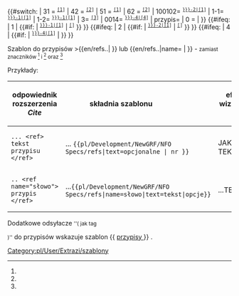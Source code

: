 <noinclude>{{pl/Development/NewGRF/inne strony|en= 
|pl=Template:pl/Development/NewGRF/NFO Specs/refs
}}</noinclude><includeonly><!--
 ~ ~ ~ ~ ~ ~ ~ ~ ~ ~ koment ~ ~ ~ ~ ~ ~ ~
--><!--
~ ~ ~ ~ ~ ~ ~ ~ ~ ~ początek  ~ ~ ~ ~ ~ ~ ~
-->{{#switch: <!--{{uc:-->{{{1<!--|-->}}}<!--}}--><!--
--><!--| = --><!--
--><!--{{{text|}}} --><!--
-->| 31 =<!--
--><span id="ref-3"><!--opcjonalny tekst--></span><!--
--><span title="odsyłacz do note-3 na dole"><!--
--><sup><tt>[[#note-3|[1]]]</tt></sup></span><!--
-->| 42 =<!--
--><span id="ref-4"><!--opcjonalny tekst--></span><!--
--><span title="odsyłacz do note-4 na dole"><!--
--><sup><tt>[[#note-4|[2]]]</tt></sup></span><!--
-->| 51 =<!--
--><span id="ref-5"><!--opcjonalny tekst--></span><!--
--><span title="odsyłacz do note-5 na dole"><!--
--><sup><tt>[[#note-5|[1]]]</tt></sup></span><!--
-->| 62 =<!--
--><span id="ref-6"><!--opcjonalny tekst--></span><!--
--><span title="odsyłacz do note-6 na dole"><!--
--><sup><tt>[[#note-6|[2]]]</tt></sup></span><!--
-->|<!--
-->100102=<!--
--><span id="ref-{{{name|}}}_2-0"><!--opcjonalny tekst--></span><!--
--><span title="odsyłacz do note-{{{name|}}}-2 na dole"><!--
--><sup><tt>[[#note-{{{name|}}}-2|[1]]]</tt></sup></span><!--
-->|<!--
-->1-1=<!--
--><span id="ref-{{{name|}}}_1-1"><!--opcjonalny tekst--></span><!--
--><span title="odsyłacz do note-{{{name|}}}-1.1 na dole"><!--
--><sup><tt>[[#note-{{{name|}}}-1|[1]]]</tt></sup></span><!--
-->|<!--
-->1-2=<!--
--><span id="ref-{{{name|}}}_1-2"><!--opcjonalny tekst--></span><!--
--><span title="odsyłacz do note-{{{name|}}}-1.2 na dole"><!--
--><sup><tt>[[#note-{{{name|}}}-1|[1]]]</tt></sup></span><!--
-->|<!--
-->3=<!--
--><span id="ref-3"><!--opcjonalny tekst--></span><!--
--><span title="odsyłacz do note-3 na dole"><!--
--><sup><tt>[[#note-3|[3]]]</tt></sup></span><!--
-->| <!--
--><!--004=--><!--
--><!--<span id="ref-{{{name|}}}_4-0">--><!--opcjonalny tekst--><!--</span>--><!--
--><!--<span title="odsyłacz do note-{{{name|}}}-4 na dole">--><!--
--><!--<sup><tt>[[#note-{{{name|}}}-4|[4]]]</tt></sup></span>--><!--
--><!--| --><!--
-->0014=<!--
--><span id="ref-{{{name|}}}_4-1"><!--opcjonalny tekst--></span><!--
--><span title="odsyłacz do note-{{{name|}}}-4 na dole"><!--
--><sup><tt>[[#note-{{{name|}}}-4|[4]]]</tt></sup></span><!--
-->| <!--
--> przypis={{{text|}}}<!--
-->| <!--
--> 0 ={{{text|}}}<!--
-->| <!--
--> <!--{{{text|}}}--> <!--
--> }}<!--

--><!--{{#if: {{{przypis|}}} <!--
--><!-- | <!--
--><!-- {{{text|}}} <!--
--><!-- | <!--
--><!-- }} <!--

-->{{#ifeq: {{{1|}}} <!--
 --> | <!--
 --> 1 <!--
 --> | <!--
 -->{{#if: {{{name|}}} <!--
  --> |<!--
  --><span id="ref-{{{name|}}}_1-0"><!--opcjonalny tekst--></span><!--
  --><span title="odsyłacz do note-{{{name|}}}-1 na dole"><!--
  --><sup><tt>[[#note-{{{name|}}}-1|[1]]]</tt></sup></span><!--
  -->|<!--
  --><span id="ref-1"><!--opcjonalny tekst--></span><!--
  --><span title="odsyłacz do note-1 na dole"><!--
  --><sup><tt>[[#note-1|[{{{1|}}}]]]</tt></sup></span><!--
 -->}} <!--
--> }}<!--

-->{{#ifeq: {{{1|}}} <!--
 --> | <!--
 --> 2 <!--
 --> | <!--
 -->{{#if: {{{name|}}} <!--
  -->|<!--
  --><span id="ref-{{{name|}}}_2-1"><!--opcjonalny tekst--></span><!--
  --><span title="odsyłacz do note-{{{name|}}}-2.1 na dole"><!--
  --><sup><tt>[[#note-{{{name|}}}-2|[1]]]</tt></sup></span><!--
  -->|<!--
  --><span id="ref-2"><!--opcjonalny tekst--></span><!--
  --><span title="odsyłacz do note-2 na dole"><!--
  --><sup><tt>[[#note-2|[{{{1|}}}]]]</tt></sup></span><!--
 -->}} <!--
--> }}<!--

-->{{#ifeq: {{{1|}}} <!--
 --> | <!--
 --> 4 <!--
 --> | <!--
 -->{{#if: {{{name|}}} <!--
  -->|<!--
  --><span id="ref-{{{name|}}}_4-0"><!--opcjonalny tekst--></span><!--
  --><span title="odsyłacz do note-{{{name|}}}-4.0 na dole"><!--
  --><sup><tt>[[#note-{{{name|}}}-4|[1]]]</tt></sup></span><!--
  -->|<!--
  --><!--<span id="ref-4">--><!--opcjonalny tekst--><!--</span>--><!--
  --><!--<span title="odsyłacz do note-4 na dole">--><!--
  --><!--<sup><tt>[[#note-4|[{{{1|}}}]]]</tt></sup></span>--><!--
 -->}} <!--
--> }}<!--
--></includeonly><noinclude>

Szablon do przypisów <nowiki>>{{en/refs..| }}</nowiki> lub <nowiki>{{en/refs..|name= | }}</nowiki> - <small>zamiast znaczników <ref> </ref> i <ref name=""> </ref> oraz <ref name="słowo"/></small>


Przykłady:
{| 
!odpowiednik rozszerzenia ''Cite'' !! składnia szablonu &nbsp; &nbsp; &nbsp; &nbsp; &nbsp; &nbsp; &nbsp; &nbsp; &nbsp; !! efekt wizualny &nbsp; &nbsp;  
|-
|style=vertical-align:<!--bottom-->middle |<!--<code>--><pre>... <ref> tekst przypisu </ref></pre><!--</code>-->
|style=vertical-align:middle<!--bottom--> |... <code><nowiki>{{pl/Development/NewGRF/NFO Specs/refs|text=opcjonalne |  nr }}</nowiki></code> 
|style=vertical-align:middle<!--top--> |JAKIŚ TEKST {{pl/Development/NewGRF/NFO Specs/refs|text=PRZYPIS|1}} 
|- 
|<pre>.. <ref name="słowo"> przypis </ref></pre>||style=vertical-align:middle|...<code><nowiki>{{pl/Development/NewGRF/NFO Specs/refs|name=słowo|text=tekst|opcje}}</nowiki></code> ||style=vertical-align:middle |...TEKSTY{{pl/Development/NewGRF/NFO Specs/refs|name=słowo|text=przypis|2}}
|}

<!-- <ref name="slowo"/> #cite_note-cargotype-1 #cite_ref-cargotype_1-1 -->

Dodatkowe odsyłacze <small>''( jak tag <references /> )''</small> do przypisów wskazuje szablon <nowiki>{{</nowiki> [[Template:pl/Development/NewGRF/NFO Specs/przypisy| przypisy ]] <nowiki>}}</nowiki> .
 

[[Category:pl/User/Extrazi/szablony]]
</noinclude>